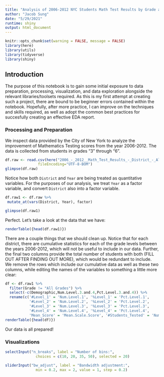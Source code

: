 ```yaml
---
title: "Analysis of 2006-2012 NYC Students Math Test Results by Grade and District"
author: "Jacob Sung"
date: "5/29/2021"
runtime: shiny
output: html_document
---
```


```r
knitr::opts_chunk$set(warning = FALSE, message = FALSE) 
library(here)
library(utils)
library(tidyverse)
library(shiny)

```

## Introduction

The purpose of this notebook is to gain some initial exposure to data preparation, processing, visualization, and data exploration alongside the relevant libraries/toolsets required. As this is my first attempt at creating such a project, there are bound to be beginner errors contained within the notebook. Hopefully, after more practice, I can improve on the techniques and skills required, as well as adopt the common best practices for succesfully creating an effective EDA report.

### Processing and Preparation

We inspect data provided by the City of New York to analyze the improvement of Mathematics Testing scores from the year 2006-2012. The data is collected from students in grades "3" through "6". 

```r
df.raw <- read.csv(here("2006_-_2012__Math_Test_Results_-_District_-_All_Students.csv"),
               fileEncoding="UTF-8-BOM")
glimpse(df.raw)
```

Notice how both $\texttt{District}$ and $\texttt{Year}$ are being treated as quantitative variables. For the purposes of our analysis, we treat $\texttt{Year}$ as a factor variable, and convert $\texttt{District}$ also into a factor variable.

```r
df.raw1 <- df.raw %>%
 mutate_at(vars(District, Year), factor)

glimpse(df.raw1)
```

Perfect. Let's take a look at the data that we have:


```r
renderTable({head(df.raw1)})
```




There are a couple things that we should clean up. Notice that for each district, there are cumulative statistics for each of the grade levels between the years 2006-2012, which will not be useful to include in our data. Further, the final two columns provide the total number of students with both (FILL OUT AFTER FINDING OUT MORE), which would be redundant to include. We remove the rows which include our cumulative data as well as these two columns, while editing the names of the variables to something a little more clear:




```r
df <- df.raw1 %>%
  filter(Grade != "All Grades") %>%
  select(-c(Demographic,Num.Level.3.and.4,Pct.Level.3.and.4)) %>%
  rename(c('#Level_1' = 'Num.Level.1', '%Level_1' = 'Pct.Level.1',
           '#Level_2' = 'Num.Level.2', '%Level_2' = 'Pct.Level.2',
           '#Level_3' = 'Num.Level.3', '%Level_3' = 'Pct.Level.3',
           '#Level_4' = 'Num.Level.4', '%Level_4' = 'Pct.Level.4',
           'Mean_Score' = 'Mean.Scale.Score', '#Students_Tested' = 'Number.Tested'))
renderTable({head(df)})
```



Our data is all prepared!




### Visualizations

```r


selectInput("n_breaks", label = "Number of bins:",
              choices = c(10, 20, 35, 50), selected = 20)

sliderInput("bw_adjust", label = "Bandwidth adjustment:",
              min = 0.2, max = 2, value = 1, step = 0.2)

```





